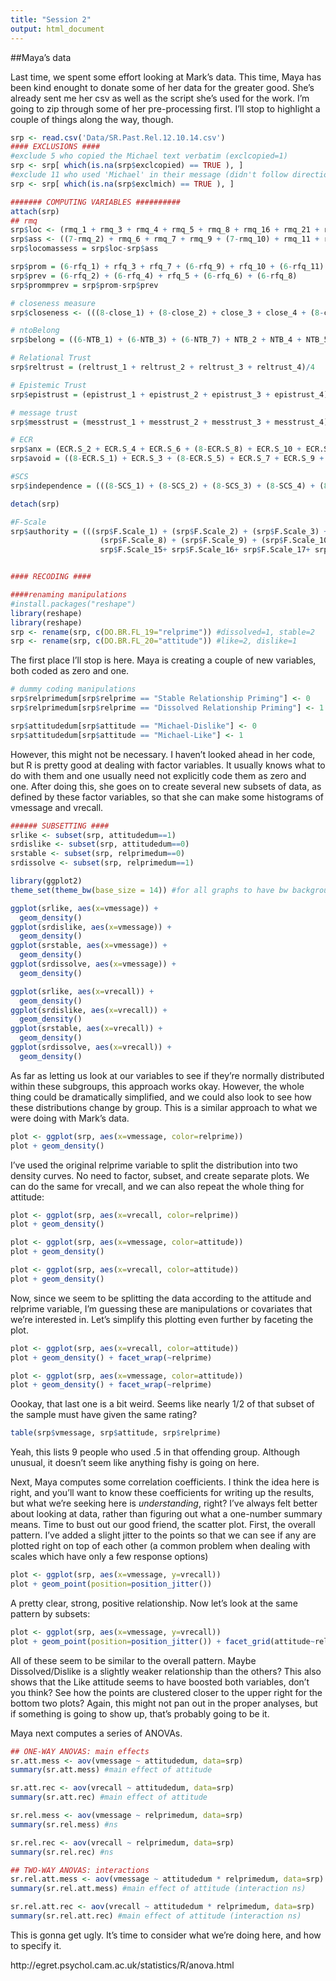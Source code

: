 ```yaml
---
title: "Session 2"
output: html_document
---
```


##Maya's data

Last time, we spent some effort looking at Mark's data.  This time, Maya has been kind enought to donate some of her data for the greater good.  She's already sent me her csv as well as the script she's used for the work.  I'm going to zip through some of her pre-processing first.  I'll stop to highlight a couple of things along the way, though.

```r
srp <- read.csv('Data/SR.Past.Rel.12.10.14.csv')
#### EXCLUSIONS ####
#exclude 5 who copied the Michael text verbatim (exclcopied=1)
srp <- srp[ which(is.na(srp$exclcopied) == TRUE ), ]
#exclude 11 who used 'Michael' in their message (didn't follow directions) (exclmich=1)
srp <- srp[ which(is.na(srp$exclmich) == TRUE ), ]

####### COMPUTING VARIABLES ##########
attach(srp)
## rmq
srp$loc <- (rmq_1 + rmq_3 + rmq_4 + rmq_5 + rmq_8 + rmq_16 + rmq_21 + rmq_25 + rmq_28 + rmq_29 + (7-rmq_13) + (7-rmq_24))/12
srp$ass <- ((7-rmq_2) + rmq_6 + rmq_7 + rmq_9 + (7-rmq_10) + rmq_11 + rmq_15 + rmq_19 + rmq_20 + rmq_22 + (7-rmq_27) + rmq_30)/12
srp$locomassess = srp$loc-srp$ass

srp$prom = (6-rfq_1) + rfq_3 + rfq_7 + (6-rfq_9) + rfq_10 + (6-rfq_11)
srp$prev = (6-rfq_2) + (6-rfq_4) + rfq_5 + (6-rfq_6) + (6-rfq_8)
srp$prommprev = srp$prom-srp$prev

# closeness measure
srp$closeness <- (((8-close_1) + (8-close_2) + close_3 + close_4 + (8-close_5) + (8-close_6) + close_7 + close_8)/8)

# ntoBelong
srp$belong = ((6-NTB_1) + (6-NTB_3) + (6-NTB_7) + NTB_2 + NTB_4 + NTB_5 + NTB_6 + NTB_8 + NTB_9 + NTB_10)/10

# Relational Trust
srp$reltrust = (reltrust_1 + reltrust_2 + reltrust_3 + reltrust_4)/4

# Epistemic Trust
srp$epistrust = (epistrust_1 + epistrust_2 + epistrust_3 + epistrust_4)/4

# message trust
srp$messtrust = (messtrust_1 + messtrust_2 + messtrust_3 + messtrust_4)/4

# ECR
srp$anx = (ECR.S_2 + ECR.S_4 + ECR.S_6 + (8-ECR.S_8) + ECR.S_10 + ECR.S_12)
srp$avoid = ((8-ECR.S_1) + ECR.S_3 + (8-ECR.S_5) + ECR.S_7 + ECR.S_9 + ECR.S_11)

#SCS
srp$independence = (((8-SCS_1) + (8-SCS_2) + (8-SCS_3) + (8-SCS_4) + (8-SCS_5) + (8-SCS_6) + (8-SCS_7) + (8-SCS_8) + (8-SCS_9) + (8-SCS_10) + (8-SCS_11)+ (8-SCS_12)+ SCS_13+ SCS_14+ SCS_15+ SCS_16+ SCS_17+ SCS_18+ SCS_19+ SCS_20+ SCS_21+ SCS_22+ SCS_23+ SCS_24)/24)

detach(srp)

#F-Scale
srp$authority = (((srp$F.Scale_1) + (srp$F.Scale_2) + (srp$F.Scale_3) + (srp$F.Scale_4) + (srp$F.Scale_5) + (srp$F.Scale_6) + (srp$F.Scale_7) + 
                    (srp$F.Scale_8) + (srp$F.Scale_9) + (srp$F.Scale_10) + (srp$F.Scale_11)+ (srp$F.Scale_12)+ srp$F.Scale_13+ srp$F.Scale_14 +
                    srp$F.Scale_15+ srp$F.Scale_16+ srp$F.Scale_17+ srp$F.Scale_18+ srp$F.Scale_19+ srp$F.Scale_20+ srp$F.Scale_21+ srp$F.Scale_22)/22)


#### RECODING ####

####renaming manipulations 
#install.packages("reshape")
library(reshape)
library(reshape)
srp <- rename(srp, c(DO.BR.FL_19="relprime")) #dissolved=1, stable=2
srp <- rename(srp, c(DO.BR.FL_20="attitude")) #like=2, dislike=1
```

The first place I'll stop is here.  Maya is creating a couple of new variables, both coded as zero and one.

```r

# dummy coding manipulations
srp$relprimedum[srp$relprime == "Stable Relationship Priming"] <- 0
srp$relprimedum[srp$relprime == "Dissolved Relationship Priming"] <- 1

srp$attitudedum[srp$attitude == "Michael-Dislike"] <- 0
srp$attitudedum[srp$attitude == "Michael-Like"] <- 1
```

However, this might not be necessary.  I haven't looked ahead in her code, but R is pretty good at dealing with factor variables.  It usually knows what to do with them and one usually need not explicitly code them as zero and one.  After doing this, she goes on to create several new subsets of data, as defined by these factor variables, so that she can make some histograms of vmessage and vrecall.

```r
###### SUBSETTING ####
srlike <- subset(srp, attitudedum==1)
srdislike <- subset(srp, attitudedum==0)
srstable <- subset(srp, relprimedum==0)
srdissolve <- subset(srp, relprimedum==1)

library(ggplot2)
theme_set(theme_bw(base_size = 14)) #for all graphs to have bw background & same font size

ggplot(srlike, aes(x=vmessage)) + 
  geom_density()
ggplot(srdislike, aes(x=vmessage)) + 
  geom_density()
ggplot(srstable, aes(x=vmessage)) + 
  geom_density()
ggplot(srdissolve, aes(x=vmessage)) + 
  geom_density()

ggplot(srlike, aes(x=vrecall)) + 
  geom_density()
ggplot(srdislike, aes(x=vrecall)) + 
  geom_density()
ggplot(srstable, aes(x=vrecall)) + 
  geom_density()
ggplot(srdissolve, aes(x=vrecall)) + 
  geom_density()
```

As far as letting us look at our variables to see if they're normally distributed within these subgroups, this approach works okay.  However, the whole thing could be dramatically simplified, and we could also look to see how these distributions change by group.  This is a similar approach to what we were doing with Mark's data.

```r
plot <- ggplot(srp, aes(x=vmessage, color=relprime))
plot + geom_density()
```

I've used the original relprime variable to split the distribution into two density curves.  No need to factor, subset, and create separate plots.  We can do the same for vrecall, and we can also repeat the whole thing for attitude:

```r
plot <- ggplot(srp, aes(x=vrecall, color=relprime))
plot + geom_density()
```

```r
plot <- ggplot(srp, aes(x=vmessage, color=attitude))
plot + geom_density()
```

```r
plot <- ggplot(srp, aes(x=vrecall, color=attitude))
plot + geom_density()
```

Now, since we seem to be splitting the data according to the attitude and relprime variable, I'm guessing these are manipulations or covariates that we're interested in.  Let's simplify this plotting even further by faceting the plot.

```r
plot <- ggplot(srp, aes(x=vrecall, color=attitude))
plot + geom_density() + facet_wrap(~relprime)
```

```r
plot <- ggplot(srp, aes(x=vmessage, color=attitude))
plot + geom_density() + facet_wrap(~relprime)
```

Oookay, that last one is a bit weird.  Seems like nearly 1/2 of that subset of the sample must have given the same rating?

```r
table(srp$vmessage, srp$attitude, srp$relprime)
```

Yeah, this lists 9 people who used .5 in that offending group.  Although unusual, it doesn't seem like anything fishy is going on here.

Next, Maya computes some correlation coefficients.  I think the idea here is right, and you'll want to know these coefficients for writing up the results, but what we're seeking here is *understanding*, right?  I've always felt better about looking at data, rather than figuring out what a one-number summary means.  Time to bust out our good friend, the scatter plot.  First, the overall pattern.  I've added a slight jitter to the points so that we can see if any are plotted right on top of each other (a common problem when dealing with scales which have only a few response options)

```r
plot <- ggplot(srp, aes(x=vmessage, y=vrecall))
plot + geom_point(position=position_jitter())
```

A pretty clear, strong, positive relationship.  Now let's look at the same pattern by subsets:

```r
plot <- ggplot(srp, aes(x=vmessage, y=vrecall))
plot + geom_point(position=position_jitter()) + facet_grid(attitude~relprime)
```

All of these seem to be similar to the overall pattern.  Maybe Dissolved/Dislike is a slightly weaker relationship than the others?  This also shows that the Like attitude seems to have boosted both variables, don't you think?  See how the points are clustered closer to the upper right for the bottom two plots?  Again, this might not pan out in the proper analyses, but if something is going to show up, that's probably going to be it.

Maya next computes a series of ANOVAs.  

```r
## ONE-WAY ANOVAS: main effects
sr.att.mess <- aov(vmessage ~ attitudedum, data=srp)
summary(sr.att.mess) #main effect of attitude

sr.att.rec <- aov(vrecall ~ attitudedum, data=srp)
summary(sr.att.rec) #main effect of attitude

sr.rel.mess <- aov(vmessage ~ relprimedum, data=srp)
summary(sr.rel.mess) #ns

sr.rel.rec <- aov(vrecall ~ relprimedum, data=srp)
summary(sr.rel.rec) #ns

## TWO-WAY ANOVAS: interactions
sr.rel.att.mess <- aov(vmessage ~ attitudedum * relprimedum, data=srp)
summary(sr.rel.att.mess) #main effect of attitude (interaction ns)

sr.rel.att.rec <- aov(vrecall ~ attitudedum * relprimedum, data=srp)
summary(sr.rel.att.rec) #main effect of attitude (interaction ns)
```

This is gonna get ugly.  It's time to consider what we're doing here, and how to specify it.

http://egret.psychol.cam.ac.uk/statistics/R/anova.html
